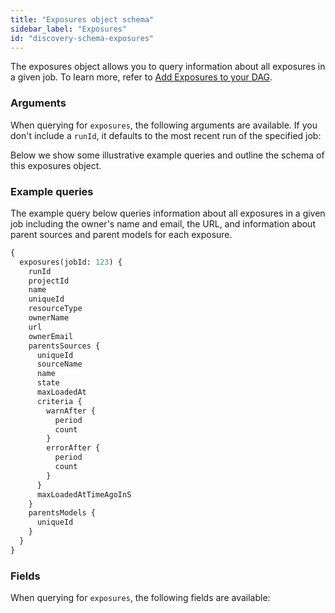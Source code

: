 ```yaml
---
title: "Exposures object schema"
sidebar_label: "Exposures"
id: "discovery-schema-exposures"
---
```



The exposures object allows you to query information about all exposures in a given job. To learn more, refer to [Add Exposures to your DAG](/docs/build/exposures).


<DiscoveryApiJobDeprecationNotice />

### Arguments

When querying for `exposures`, the following arguments are available. If you don't include a `runId`, it defaults to the most recent run of the specified job:

<QueryArgsTable queryName="exposure" />

Below we show some illustrative example queries and outline the schema of this exposures object.

### Example queries

The example query below queries information about all exposures in a given job including the owner's name and email, the URL, and information about parent sources and parent models for each exposure.

```graphql
{
  exposures(jobId: 123) {
    runId
    projectId
    name
    uniqueId
    resourceType
    ownerName
    url
    ownerEmail
    parentsSources {
      uniqueId
      sourceName
      name
      state
      maxLoadedAt
      criteria {
        warnAfter {
          period
          count
        }
        errorAfter {
          period
          count
        }
      }
      maxLoadedAtTimeAgoInS
    }
    parentsModels {
      uniqueId
    }
  }
}
```

### Fields
When querying for `exposures`, the following fields are available:

<SchemaTable nodeName="ExposureNode" />
